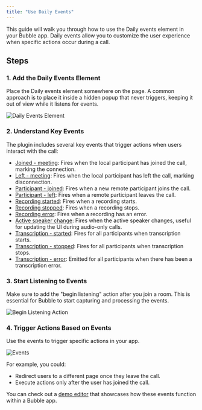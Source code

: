 ```yaml
---
title: "Use Daily Events"
---
```



This guide will walk you through how to use the Daily events element in your Bubble app. Daily events allow you to customize the user experience when specific actions occur during a call.

## Steps

### 1. Add the Daily Events Element

Place the Daily events element somewhere on the page. A common approach is to place it inside a hidden popup that never triggers, keeping it out of view while it listens for events.

![Daily Events Element](https://res.cloudinary.com/dpfmaccxx/image/upload/v1726156453/CleanShot_2024-09-12_at_11.51.51_2x_bvxvxx.png)

### 2. Understand Key Events

The plugin includes several key events that trigger actions when users interact with the call:

- [Joined - meeting](https://docs.daily.co/reference/daily-js/events/meeting-events#joined-meeting): Fires when the local participant has joined the call, marking the connection.
- [Left - meeting](https://docs.daily.co/reference/daily-js/events/meeting-events#left-meeting): Fires when the local participant has left the call, marking disconnection.
- [Participant - joined](https://docs.daily.co/reference/daily-js/events/participant-events#participant-joined): Fires when a new remote participant joins the call.
- [Participant - left](https://docs.daily.co/reference/daily-js/events/participant-events#participant-left): Fires when a remote participant leaves the call.
- [Recording started](https://docs.daily.co/reference/daily-js/events/recording-events#recording-started): Fires when a recording starts.
- [Recording stopped](https://docs.daily.co/reference/daily-js/events/recording-events#recording-stopped): Fires when a recording stops.
- [Recording error](https://docs.daily.co/reference/daily-js/events/recording-events#recording-error): Fires when a recording has an error.
- [Active speaker change](https://docs.daily.co/reference/daily-js/events/meeting-events#active-speaker-change): Fires when the active speaker changes, useful for updating the UI during audio-only calls.
- [Transcription - started](/bubble/daily/plugin-reference/elements/daily-events#transcription): Fires for all participants when transcription starts.
- [Transcription - stopped](bubble/daily/plugin-reference/elements/daily-events#transcription): Fires for all participants when transcription stops.
- [Transcription - error](bubble/daily/plugin-reference/elements/daily-events#transcription): Emitted for all participants when there has been a transcription error.

### 3. Start Listening to Events

Make sure to add the "begin listening" action after you join a room. This is essential for Bubble to start capturing and processing the events.

![Begin Listening Action](https://res.cloudinary.com/dpfmaccxx/image/upload/v1726156452/CleanShot_2024-09-12_at_11.47.13_2x_s3tue7.png)

### 4. Trigger Actions Based on Events

Use the events to trigger specific actions in your app.

![Events](https://res.cloudinary.com/dpfmaccxx/image/upload/v1726156453/CleanShot_2024-09-12_at_11.50.46_2x_ktxqpf.png)

For example, you could:

- Redirect users to a different page once they leave the call.
- Execute actions only after the user has joined the call.

You can check out a [demo editor](https://bubble.io/page?type=page&name=left_meeting_bdk&id=nocodevideodemos&tab=tabs-2) that showcases how these events function within a Bubble app.

<dailyBubbleFooter />
